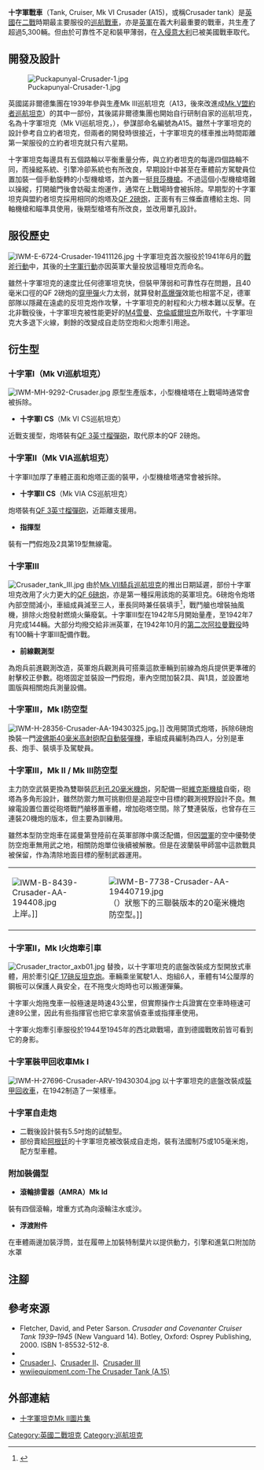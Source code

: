 {{NoteTA
|G1=Unit
|G2=Military
}}
{{Infobox Weapon
| name = 十字軍戰車<br />{{lang|en|Tank, Cruiser, Mk VI, Crusader}}<br />A15
| image = File:IWM-E-17616-Crusader-19421002.jpg
| image_size = 300px
| caption = 十字軍戰車II型（Mk VIA），1942年10月2日
| origin = [[英國|英國]]
| type = [[輕型坦克|輕型坦克]]<br>[[巡航坦克|巡航坦克]]
| is_vehicle = yes
| is_UK = yes
| used_by = [[英國|英國]]
| wars = [[第二次世界大戰|第二次世界大戰]]
| service = 1941至1945年
| production_date = 1940-1943年
| manufacturer = {{le|納菲爾德機械化與航空有限公司|Nuffield Mechanizations and Aero}}
| number = 超過5,300辆
| length = {{cvt|20|ft|8.5|in|sigfig=3}}<ref name="Boyd 2008">Boyd 2008</ref>）
| width = {{cvt|9|ft|1|in}}
| height = {{cvt|7|ft|4|in}}
| weight = 19.1噸至20.1噸
| suspension = 克里斯蒂懸吊系統
| speed = {{cvt|27.5|mph}}（平地）<br /> {{cvt|15|mph}}（越野）
| vehicle_range = 322公里
| pw_ratio = 17.2-18馬力/噸
| primary_armament = Mk I、II：40毫米[[QF_2磅炮|QF 2磅炮]]（110發）<br />Mk III：57毫米[[QF_6磅炮|QF 6磅炮]]（65發）
| secondary_armament = 1或2挺[[貝莎機槍|貝莎機槍]] <br />（共4,950發<ref name="Boyd 2008">Boyd 2008</ref>）
| armour = Mk I：40毫米<br /> Mk II：49毫米<br />Mk III：51毫米
| engine = 諾非爾德{{le|自由L-12|Liberty L-12}}
| engine_power = 340匹（254千瓦）
| crew = Mk I、II：4或5人（車長、炮手、裝填手、駕駛員、機槍手）<br />Mk III：3人（車長、炮手、駕駛員）
}}
'''十字軍戰車'''（Tank, Cruiser, Mk VI Crusader (A15)，或稱Crusader tank）是[[英國|英國]]在[[二戰|二戰]]時期最主要服役的[[巡航戰車|巡航戰車]]，亦是[[英軍|英軍]]在義大利最重要的戰車，共生產了超過5,300輛。但由於可靠性不足和裝甲薄弱，在[[入侵意大利|入侵意大利]]已被美國戰車取代。

== 開發及設計 ==
[[File:Puckapunyal-Crusader-1.jpg|thumb]]

英國諾非爾德集團在1939年參與生產Mk III巡航坦克（A13，後來改進成[[Mk.V盟約者巡航坦克|Mk.V盟約者巡航坦克]]）的其中一部份，其後諾非爾德集團也開始自行研制自家的巡航坦克，名為十字軍坦克（Mk VI巡航坦克，{{lang|en|Tank, Cruiser, Mk VI Crusader}}），參謀部命名編號為A15。雖然十字軍坦克的設計參考自立約者坦克，但兩者的開發時很接近，十字軍坦克的樣車推出時間距離第一架服役的立約者坦克就只有六星期。

十字軍坦克每邊具有五個路輪以平衡重量分佈，與立約者坦克的每邊四個路輪不同，而操縱系統、引擎冷卻系統也有所改良，早期設計中甚至在車體前方駕駛員位置加裝一個手動旋轉的小型機槍塔，並內置一挺[[貝莎機槍|貝莎機槍]]。不過這個小型機槍塔難以操縱，打開艙門後會妨礙主炮運作，通常在上戰場時會被拆除。早期型的十字軍坦克與盟約者坦克採用相同的炮塔及[[QF_2磅炮|QF 2磅炮]]，正面有有三條垂直槽給主炮、同軸機槍和瞄準具使用，後期型槍塔有所改良，並改用單孔設計。

== 服役歷史 ==
[[File:IWM-E-6724-Crusader-19411126.jpg|thumb]]
十字軍坦克首次服役於1941年6月的[[戰斧行動|戰斧行動]]中，其後的[[十字軍行動|十字軍行動]]亦因英軍大量投放這種坦克而命名。

雖然十字軍坦克的速度比任何德軍坦克快，但裝甲薄弱和可靠性存在問題，且40毫米口徑的QF 2磅炮的[[穿甲彈|穿甲彈]]火力太弱，就算發射[[炮彈#高爆彈|高爆彈]]效能也相當不足，德軍部隊以隱藏在遠處的反坦克炮作攻擊，十字軍坦克的射程和火力根本難以反擊。在北非戰役後，十字軍坦克被性能更好的[[M4雪曼|M4雪曼]]、[[克倫威爾坦克|克倫威爾坦克]]所取代，十字軍坦克大多退下火線，剩餘的改變成自走防空炮和火炮牽引用途。

== 衍生型 ==
=== 十字軍I（Mk VI巡航坦克） ===
[[File:IWM-MH-9292-Crusader.jpg|left]]
原型生產版本，小型機槍塔在上戰場時通常會被拆除。
* '''十字軍I CS'''（Mk VI CS巡航坦克）
近戰支援型，炮塔裝有[[QF_3英寸榴彈炮|QF 3英寸榴彈砲]]，取代原本的QF 2磅炮。
{{clear|left}}

=== 十字軍II（Mk VIA巡航坦克） ===
十字軍II加厚了車體正面和炮塔正面的裝甲，小型機槍塔通常會被拆除。
* '''十字軍II CS'''（Mk VIA CS巡航坦克）
炮塔裝有[[QF_3英寸榴彈炮|QF 3英寸榴彈砲]]，近距離支援用。
* '''指揮型'''
裝有一門假炮及2具第19型無線電。

=== 十字軍III ===
[[File:Crusader_tank_III.jpg|thumb]]
由於[[Mk.VII騎兵巡航坦克|Mk.VII騎兵巡航坦克]]的推出日期延遲，部份十字軍坦克改用了火力更大的[[QF_6磅炮|QF 6磅炮]]，亦是第一種採用該炮的英軍坦克。6磅炮令炮塔內部空間減小，車組成員減至三人，車長同時兼任裝填手<ref>{{cite book|author=David Porter |coauthors=翻譯：卡米柚子 |title=鋼鐵雄師 : 西線盟軍坦克 |year=2010  | pages = 73 |publisher=楓書坊文化 |location= 臺北縣板橋市 |isbn=978-986-6326-28-8 }}</ref>，戰鬥艙也增裝抽風機，排除火炮發射燃燒火藥廢氣。十字軍III型在1942年5月開始量產，至1942年7月完成144輛。大部分均撥交給非洲英軍，在1942年10月的[[第二次阿拉曼戰役|第二次阿拉曼戰役]]時有100輛十字軍III配備作戰。
* '''前線觀測型'''
為炮兵前進觀測改造，英軍炮兵觀測員可搭乘這款車輛到前線為炮兵提供更準確的射擊校正參數。砲塔固定並裝設一門假炮，車內空間加裝2具{{link-en|第19型無線電|Wireless Set No. 19}}、與1具{{link-en|第18型無線電|Wireless Set No. 18}}，並設置地圖版與相關炮兵測量設備。
{{clear|left}}

=== 十字軍III，Mk I防空型 ===
[[File:IWM-H-28356-Crusader-AA-19430325.jpg|left]]。]]
改用開頂式炮塔，拆除6磅炮換裝一門[[波佛斯40毫米高射砲|波佛斯40毫米高射砲]]配[[自動裝彈機|自動裝彈機]]，車組成員編制為四人，分別是車長、炮手、裝填手及駕駛員。
{{clear|left}}

=== 十字軍III，Mk II / Mk III防空型 ===
主力防空武裝更換為雙聯裝[[厄利孔20毫米机炮|厄利孔20毫米機炮]]，另配備一挺[[維克斯機槍|維克斯機槍]]自衛，砲塔為多角形設計，雖然防禦力無可挑剔但是追蹤空中目標的觀測視野設計不良。無線電設置位置從砲塔戰鬥艙移置車體，增加砲塔空間。除了雙連裝版，也曾存在三連裝20機炮的版本，但主要為訓練用。

雖然本型防空炮車在諾曼第登陸前在英軍部隊中廣泛配備，但因[[盟軍|盟軍]]的空中優勢使防空炮車無用武之地，相關防炮單位後續被解散。但是在波蘭裝甲師當中這款戰具被保留，作為清除地面目標的壓制武器運用。
{|
|[[File:IWM-B-8439-Crusader-AA-194408.jpg|left]]上岸。]]
|[[File:IWM-B-7738-Crusader-AA-19440719.jpg|left]]（{{lang|en|hull-down}}）狀態下的三聯裝版本的20毫米機炮防空型。]]
|}
{{clear|left}}

=== 十字軍II，Mk I火炮牽引車 ===
[[File:Crusader_tractor_axb01.jpg|left]]
替換{{link-en|莫里斯C8火炮牽引車|Morris C8}}，以十字軍坦克的底盤改裝成方型開放式車體，用於牽引[[QF_17磅炮|QF 17磅]][[反坦克炮|反坦克炮]]。車輛乘坐駕駛1人、炮組6人，車體有14公厘厚的鋼板可以保護人員安全，在不拖曳火炮時也可以搬運彈藥。

十字軍火炮拖曳車一般極速是時速43公里，但實際操作士兵證實在空車時極速可達89公里，因此有些指揮官也把它拿來當偵查車或指揮車使用。

十字軍火炮牽引車服役於1944至1945年的西北歐戰場，直到德國戰敗前皆可看到它的身影。

{{clear|left}}
=== 十字軍裝甲回收車Mk I ===
[[File:IWM-H-27696-Crusader-ARV-19430304.jpg|thumb]]
以十字軍坦克的底盤改裝成[[裝甲回收車|裝甲回收車]]，在1942制造了一架樣車。

{{clear|left}}
=== 十字軍自走炮 ===
* 二戰後設計裝有5.5吋炮的試驗型。
* 部份賣給[[阿根廷|阿根廷]]的十字軍坦克被改裝成自走炮，裝有法國制75或105毫米炮，配方型車體。

=== 附加裝備型 ===
* '''滾輪排雷器（AMRA）Mk Id'''
裝有四個滾輪，增重方式為向滾輪注水或沙。
* '''浮渡附件'''
在車體兩邊加裝浮筒，並在履帶上加裝特制葉片以提供動力，引擎和進氣口附加防水罩

== 注腳 ==
{{Reflist}}

== 參考來源 ==
* Fletcher, David, and Peter Sarson. ''Crusader and Covenanter Cruiser Tank 1939–1945'' (New Vanguard 14).  Botley, Oxford: Osprey Publishing, 2000. ISBN 1-85532-512-8.
* {{cite web |url=http://www.wwiiequipment.com/crusader.aspx |title=Crusader tank |work=WWII Equipment |publisher=wwiiequipment.com |accessdate=2009-05-11 |first=David |last=Boyd |year=2008 |deadurl=yes |archiveurl=https://web.archive.org/web/20080331201042/http://www.wwiiequipment.com/crusader.aspx |archivedate=2008-03-31 }}
* [https://web.archive.org/web/20051223200004/http://www.onwar.com/tanks/uk/fcrusader1.htm Crusader I]、[https://web.archive.org/web/20051223193835/http://www.onwar.com/tanks/uk/fcrusader2.htm Crusader II]、[https://web.archive.org/web/20051223195141/http://www.onwar.com/tanks/uk/fcrusader3.htm Crusader III]
* [http://www.wwiiequipment.com/index.php?option=com_content&view=article&id=54:crusader-tank&catid=37:cruiser-tanks&Itemid=56 wwiiequipment.com-The Crusader Tank (A.15)]{{Wayback|url=http://www.wwiiequipment.com/index.php?option=com_content&view=article&id=54:crusader-tank&catid=37:cruiser-tanks&Itemid=56 |date=20090209022854 }}

== 外部連結 ==
{{Commons|Crusader tank}}
* [http://svsm.org/gallery/crusader 十字軍坦克Mk II圖片集]{{Wayback|url=http://svsm.org/gallery/crusader |date=20081005214116 }}
{{WWIIBritishAFVs}}

[[Category:英國二戰坦克|Category:英國二戰坦克]]
[[Category:巡航坦克|Category:巡航坦克]]